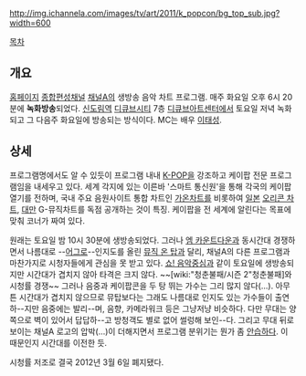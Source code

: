 http://img.ichannela.com/images/tv/art/2011/k_popcon/bg_top_sub.jpg?width=600

[[목차]]

== 개요 ==
[http://tv.ichannela.com/enter/kpopcon 홈페이지]
[[종합편성채널]] [[채널A]]의 생방송 음악 차트 프로그램. 매주 화요일 오후 6시 20분에 '''녹화방송'''되었다. 
[[신도림역]] [[디큐브시티]] 7층 [[디큐브아트센터]]에서 토요일 저녁 녹화되고 그 다음주 화요일에 방송되는 방식이다. MC는 배우 [[이태성]].

== 상세 ==
프로그램명에서도 알 수 있듯이 프로그램 내내 [[K-POP]]을 강조하고 케이팝 전문 프로그램임을 내세우고 있다. 세계 각지에 있는 이른바 '스마트 통신원'을 통해 각국의 케이팝 열기를 전하며, 국내 주요 음원사이트 통합 차트인 [[가온차트]]를 비롯하여 [[일본]] [[오리콘 차트]], [[대만]] G-뮤직차트를 독점 공개하는 것이 특징. 케이팝을 전 세계에 알린다는 목표에 맞춰 코너가 짜여 있다.

원래는 토요일 밤 10시 30분에 생방송되었다. 그러나 [[엠 카운트다운]]과 동시간대 경쟁하면서 나름대로 --[[어그로]]--인지도를 올린 [[뮤직 온 탑]]과 달리, 채널A의 다른 프로그램과 마찬가지로 시청자들에게 관심을 못 받고 있다. [[쇼! 음악중심]]과 같이 토요일에 생방송되지만 시간대가 겹치지 않아 타격은 크지 않다. ~~[wiki:"청춘불패/시즌 2"청춘불패]와 시청률 경쟁~~ 그러나 음중과 케이팝콘을 두 탕 뛰는 가수는 그리 많지 않다(...). 아무튼 시간대가 겹치지 않으므로 뮤탑보다는 그래도 나름대로 인지도 있는 가수들이 출연하--지만 음중에는 발리--며, 음향, 카메라워크 등은 그냥저냥 비슷하다. 다만 무대는 양 쪽으로 벽이 있어서 답답하--고 방청객도 별로 없어 썰렁해 보인--다. 그리고 무대 뒤로 보이는 채널A 로고의 압박(...)이 더해지면서 프로그램 분위기는 뭔가 좀 [[안습]]하다. 이 때문인지 시간대를 이전한 듯.

시청률 저조로 결국 2012년 3월 6일 폐지됐다.
